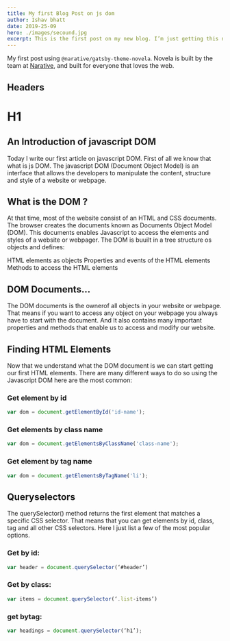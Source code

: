 ```yaml
---
title: My first Blog Post on js dom
author: Ishav bhatt
date: 2019-25-09
hero: ./images/secound.jpg
excerpt: This is the first post on my new blog. I’m just getting this new blog going, so stay tuned for more.
---
```


My first post using `@narative/gatsby-theme-novela`. Novela is built by the team at [Narative](https://narative.co), and built for everyone that loves the web.

## Headers

# H1


##  An Introduction of javascript DOM

Today I write our first article on javascript DOM. First of all we know that what is js DOM. The javascript DOM (Document Object Model) is an interface that allows the developers to manipulate the content, structure and style of a website or webpage.  

## What is the DOM ?

At that time, most of the website consist of an HTML and CSS documents. The browser creates the documents known as Documents Object Model (DOM). This documents enables Javascript to access the elements and styles of a website or webpager. The DOM is buuilt in a tree structure os objects and defines:


HTML elements as objects
Properties and events of the HTML elements
Methods to access the HTML elements



## DOM Documents...

The  DOM documents is the ownerof all objects in your website or webpage. That means if you want to access any object on your webpage you always have to start with the document. And It also contains many important properties and methods that enable us to access and modify our website.

## Finding HTML Elements

Now that we understand what the DOM document is we can start getting our first HTML elements. There are many different ways to do so using the Javascript DOM here are the most common:

### Get element by id

```javascript
var dom = document.getElementById('id-name');

```
### Get elements by class name


```javascript
var dom = document.getElementsByClassName('class-name');

```
### Get element by tag name

```javascript
var dom = document.getElementsByTagName('li');

```
## Queryselectors

The querySelector() method returns the first element that matches a specific CSS selector. That means that you can get elements by id, class, tag and all other CSS selectors. Here I just list a few of the most popular options.

### Get by id:

```javascript
var header = document.querySelector(‘#header’)

```

### Get by class:

```javascript
var items = document.querySelector(‘.list-items’)

```
### get bytag:

```javascript
var headings = document.querySelector(‘h1’);

```
